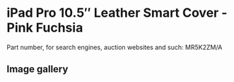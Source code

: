 
# iPad Pro 10.5″ Leather Smart Cover - Pink Fuchsia

Part number, for search engines, auction websites and such: MR5K2ZM/A

## Image gallery

<div style={{ width: "768px" }}>
  <GalleryComponent
    images={[
      {
        original: "/everysource/MR5K2.webp",
        thumbnail: "/everypreview/MR5K2.webp",
      },
      {
        original: "/everysource/MR5K2_AV1_GOLD.webp",
        thumbnail: "/everypreview/MR5K2_AV1_GOLD.webp",
      },
      {
        original: "/everysource/MR5K2_AV1_SILVER.webp",
        thumbnail: "/everypreview/MR5K2_AV1_SILVER.webp",
      },
      {
        original: "/everysource/MR5K2_AV1_SPACE_GRAY.webp",
        thumbnail: "/everypreview/MR5K2_AV1_SPACE_GRAY.webp",
      },
      {
        original: "/everysource/MR5K2_AV2.webp",
        thumbnail: "/everypreview/MR5K2_AV2.webp",
      },
      {
        original: "/everysource/MR5K2_AV3.webp",
        thumbnail: "/everypreview/MR5K2_AV3.webp",
      }
    ]}
  />
</div>
